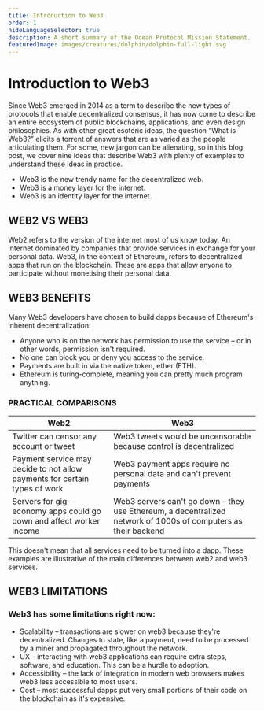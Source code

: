 ```yaml
---
title: Introduction to Web3
order: 1
hideLanguageSelector: true
description: A short summary of the Ocean Protocol Mission Statement.
featuredImage: images/creatures/dolphin/dolphin-full-light.svg
---
```


# Introduction to Web3

Since Web3 emerged in 2014 as a term to describe the new types of protocols that enable decentralized consensus, it has now come to describe an entire ecosystem of public blockchains, applications, and even design philosophies. As with other great esoteric ideas, the question “What is Web3?” elicits a torrent of answers that are as varied as the people articulating them. For some, new jargon can be alienating, so in this blog post, we cover nine ideas that describe Web3 with plenty of examples to understand these ideas in practice.  

- Web3 is the new trendy name for the decentralized web. 
- Web3 is a money layer for the internet. 
- Web3 is an identity layer for the internet. 

## WEB2 VS WEB3

Web2 refers to the version of the internet most of us know today. An internet dominated by companies that provide services in exchange for your personal data. Web3, in the context of Ethereum, refers to decentralized apps that run on the blockchain. These are apps that allow anyone to participate without monetising their personal data.

## WEB3 BENEFITS
Many Web3 developers have chosen to build dapps because of Ethereum's inherent decentralization:

- Anyone who is on the network has permission to use the service – or in other words, permission isn't required.
- No one can block you or deny you access to the service.
- Payments are built in via the native token, ether (ETH).
- Ethereum is turing-complete, meaning you can pretty much program anything.

### PRACTICAL COMPARISONS
|Web2	|Web3|
|-----|-------|
|Twitter can censor any account or tweet	|Web3 tweets would be uncensorable because control is decentralized|
|Payment service may decide to not allow payments for certain types of work	|Web3 payment apps require no personal data and can't prevent payments|
|Servers for gig-economy apps could go down and affect worker income	|Web3 servers can't go down – they use Ethereum, a decentralized network of 1000s of computers as their backend|

This doesn't mean that all services need to be turned into a dapp. These examples are illustrative of the main differences between web2 and web3 services.

## WEB3 LIMITATIONS

### Web3 has some limitations right now:

- Scalability – transactions are slower on web3 because they're decentralized. Changes to state, like a payment, need to be processed by a miner and propagated throughout the network.
- UX – interacting with web3 applications can require extra steps, software, and education. This can be a hurdle to adoption.
- Accessibility – the lack of integration in modern web browsers makes web3 less accessible to most users.
- Cost – most successful dapps put very small portions of their code on the blockchain as it's expensive.

